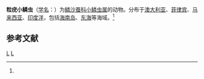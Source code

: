 {{Speciesbox
| taxon = Hermonia acantholepis
| binomial_authority = (Grube, 1878)<ref name='id10414'>{{cite web| url =http://www.bioinfo.cn/db05/BjdwSpecies.php?action=view&id=10414| title =粒疣小鳞虫| work =《中国动物物种编目数据库》| publisher =中国科学院微生物研究所| author =中国科学院动物研究所| accessdate =2009-04-16| deadurl =yes| archiveurl =https://web.archive.org/web/20160305092146/http://www.bioinfo.cn/db05/BjdwSpecies.php?action=view&id=10414| archivedate =2016-03-05}}</ref>
}}

'''粒疣小鳞虫'''（[[学名|学名]]：{{lang|la|''Hermonia acantholepis''}}）为[[鳞沙蚕科|鳞沙蚕科]][[小鳞虫属|小鳞虫属]]的动物。分布于[[澳大利亚|澳大利亚]]、[[菲律宾|菲律宾]]、[[马来西亚|马来西亚]]、[[印度洋|印度洋]]，包括[[海南岛|海南岛]]、[[东海|东海]]等海域。<ref name='id10414'/>

== 参考文献 ==
{{reflist}}

{{环节动物小作品}}

{{Taxonbar}}
[[Category:1878年描述的动物|L]]
[[Category:小鳞虫属|L]]